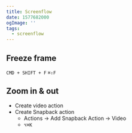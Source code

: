```yaml
---
title: Screenflow
date: 1577682000
ogImage: ''
tags:
  - screenflow
---
```


## Freeze frame

`CMD + SHIFT + F`
`⌘⇧F`


## Zoom in & out

- Create video action
- Create Snapback action
  - Actions → Add Snapback Action → Video
  - `⌥⌘K`

